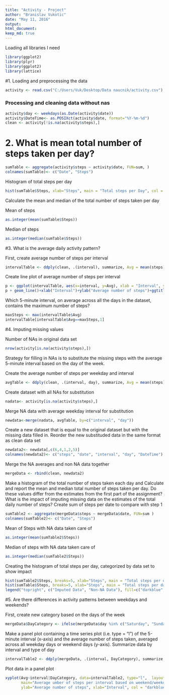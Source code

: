 ---
title: "Activity - Project"
author: "Branislav Vukotic"
date: "May 11, 2016"
output: 
html_document:
keep_md: true
---




Loading all libraries I need

```{r}
library(ggplot2)
library(plyr)
library(ggplot2)
library(lattice) 
```

#1. Loading and preprocessing the data


```{r}
activity <- read.csv("C:/Users/Vuk/Desktop/Data naucnik/activity.csv")
```
### Processing and cleaning data without nas

```{r}
activity$day <- weekdays(as.Date(activity$date))
activity$DateTime<- as.POSIXct(activity$date, format="%Y-%m-%d")
clean <- activity[!is.na(activity$steps),]
```

# 2. What is mean total number of steps taken per day?

```{r}
sumTable <- aggregate(activity$steps ~ activity$date, FUN=sum, )
colnames(sumTable)<- c("Date", "Steps")

```

Histogram of total steps per day

```{r}
hist(sumTable$Steps, xlab="Steps", main = "Total steps per Day", col = "darkblue")
```

Calculate the mean and median of the total number of steps taken per day

Mean of steps
```{r}
as.integer(mean(sumTable$Steps))
```
Median of steps
```{r}
as.integer(median(sumTable$Steps))
```

#3. What is the average daily activity pattern?

First, create average number of steps per interval

```{r}
intervalTable <- ddply(clean, .(interval), summarize, Avg = mean(steps))
```

Create line plot of average number of steps per interval

```{r}
p <- ggplot(intervalTable, aes(x=interval, y=Avg), xlab = "Interval", ylab="Average Number of Steps")
p + geom_line()+xlab("Interval")+ylab("Average number of steps")+ggtitle("Average number of steps per 5 minutes Interval") + geom_line(linetype = 5, color = "darkblue")
```

Which 5-minute interval, on average across all the days in the dataset, contains the maximum number of steps?

```{r}
maxSteps <- max(intervalTable$Avg)
intervalTable[intervalTable$Avg==maxSteps,1]
```


#4. Imputing missing values

Number of NAs in original data set
```{r}
nrow(activity[is.na(activity$steps),])
```
Strategy for filling in NAs is to substitute the missing steps with the average 5-minute interval based on the day of the week.

Create the average number of steps per weekday and interval
```{r}
avgTable <- ddply(clean, .(interval, day), summarize, Avg = mean(steps))
```
Create dataset with all NAs for substitution
```{r}
nadata<- activity[is.na(activity$steps),]
```
Merge NA data with average weekday interval for substitution
```{r}
newdata<-merge(nadata, avgTable, by=c("interval", "day"))
```
Create a new dataset that is equal to the original dataset but with the missing data filled in.
Reorder the new substituded data in the same format as clean data set
```{r}
newdata2<- newdata[,c(6,4,1,2,5)]
colnames(newdata2)<- c("steps", "date", "interval", "day", "DateTime")
```
Merge the NA averages and non NA data together
```{r}
mergeData <- rbind(clean, newdata2)
```
Make a histogram of the total number of steps taken each day and Calculate and report the mean and median total number of steps taken per day. Do these values differ from the estimates from the first part of the assignment? What is the impact of imputing missing data on the estimates of the total daily number of steps?
Create sum of steps per date to compare with step 1

```{r}
sumTable2 <- aggregate(mergeData$steps ~ mergeData$date, FUN=sum )
colnames(sumTable2)<- c("Date", "Steps")
```

Mean of Steps with NA data taken care of
```{r}
as.integer(mean(sumTable2$Steps))
```
Median of steps with NA data taken care of
```{r}
as.integer(median(sumTable2$Steps))
```
 Creating the histogram of total steps per day, categorized by data set to show impact
```{r}
hist(sumTable2$Steps, breaks=5, xlab="Steps", main = "Total steps per day with NAs fixed", col="darkblue")
hist(sumTable$Steps, breaks=5, xlab="Steps", main = "Total steps per day with NAs fixed", col="lightgrey", add=T)
legend("topright", c("Imputed Data", "Non-NA Data"), fill=c("darkblue", "lightgrey") )
```


#5. Are there differences in activity patterns between weekdays and weekends?

First, create new category based on the days of the week
```{r}
mergeData$DayCategory <- ifelse(mergeData$day %in% c("Saturday", "Sunday"), "Weekend", "Weekday")
```
Make a panel plot containing a time series plot (i.e. type = "l") of the 5-minute interval (x-axis) and the average number of steps taken, averaged across all weekday days or weekend days (y-axis).
Summarize data by interval and type of day
```{r}
intervalTable2 <- ddply(mergeData, .(interval, DayCategory), summarize, Avg = mean(steps))
```
Plot data in a panel plot
```{r}
xyplot(Avg~interval|DayCategory, data=intervalTable2, type="l",  layout = c(1,2),
       main="Average umber of steps per interval based on weekend/weekday day", 
       ylab="Average number of steps", xlab="Interval", col = "darkblue")
``` 
